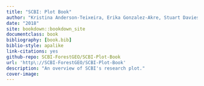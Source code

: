 ```yaml
---
title: "SCBI: Plot Book"
author: "Kristina Anderson-Teixeira, Erika Gonzalez-Akre, Stuart Davies, William McShea, Alyssa Terrell, Michael Scott, Caroline Kittle, Ian McGregor"
date: "2018"
site: bookdown::bookdown_site
documentclass: book
bibliography: [book.bib]
biblio-style: apalike
link-citations: yes
github-repo: SCBI-ForestGEO/SCBI-Plot-Book
url: 'http\://SCBI-ForestGEO/SCBI-Plot-Book'
description: "An overview of SCBI's research plot."
cover-image:
---
```

